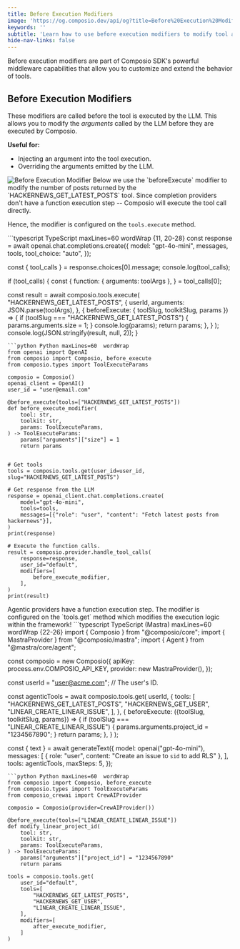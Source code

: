 ```yaml
---
title: Before Execution Modifiers
image: 'https://og.composio.dev/api/og?title=Before%20Execution%20Modifiers' # image for socials
keywords: ''
subtitle: 'Learn how to use before execution modifiers to modify tool arguments before execution.'
hide-nav-links: false
---
```


Before execution modifiers are part of Composio SDK's powerful middleware capabilities that allow you to customize and extend the behavior of tools.

## Before Execution Modifiers

These modifiers are called before the tool is executed by the LLM. This allows you to modify the _arguments_ called by the LLM before they are executed by Composio.

**Useful for:**

- Injecting an argument into the tool execution.
- Overriding the arguments emitted by the LLM.

<Frame>
  <img src="../../../assets/images/before-execute.png" alt="Before Execution Modifier" />
</Frame>

<Note>
  Below we use the `beforeExecute` modifier to modify the number of posts returned by the
  `HACKERNEWS_GET_LATEST_POSTS` tool.
</Note>

<Tabs>
<Tab title="With Chat Completions">
Since completion providers don't have a function execution step -- Composio will execute the tool call directly.

Hence, the modifier is configured on the `tools.execute` method.

<CodeGroup>
```typescript TypeScript maxLines=60 wordWrap {11, 20-28}
const response = await openai.chat.completions.create({
  model: "gpt-4o-mini",
  messages,
  tools,
  tool_choice: "auto",
});

const { tool_calls } = response.choices[0].message;
console.log(tool_calls);

if (tool_calls) {
  const {
    function: { arguments: toolArgs },
  } = tool_calls[0];

  const result = await composio.tools.execute(
    "HACKERNEWS_GET_LATEST_POSTS",
    {
      userId,
      arguments: JSON.parse(toolArgs),
    },
    {
      beforeExecute: { toolSlug, toolkitSlug, params }) => {
        if (toolSlug === "HACKERNEWS_GET_LATEST_POSTS") {
          params.arguments.size = 1;
        }
        console.log(params);
        return params;
      },
    }
  );
  console.log(JSON.stringify(result, null, 2));
}

```
```python Python maxLines=60  wordWrap
from openai import OpenAI
from composio import Composio, before_execute
from composio.types import ToolExecuteParams

composio = Composio()
openai_client = OpenAI()
user_id = "user@email.com"

@before_execute(tools=["HACKERNEWS_GET_LATEST_POSTS"])
def before_execute_modifier(
    tool: str,
    toolkit: str,
    params: ToolExecuteParams,
) -> ToolExecuteParams:
    params["arguments"]["size"] = 1
    return params


# Get tools
tools = composio.tools.get(user_id=user_id, slug="HACKERNEWS_GET_LATEST_POSTS")

# Get response from the LLM
response = openai_client.chat.completions.create(
    model="gpt-4o-mini",
    tools=tools,
    messages=[{"role": "user", "content": "Fetch latest posts from hackernews"}],
)
print(response)

# Execute the function calls.
result = composio.provider.handle_tool_calls(
    response=response,
    user_id="default",
    modifiers=[
        before_execute_modifier,
    ],
)
print(result)
```

</CodeGroup>
</Tab>

<Tab title="With Agentic Frameworks">
Agentic providers have a function execution step.
The modifier is configured on the `tools.get` method which modifies the execution logic within the framework!

<CodeGroup>
```typescript TypeScript (Mastra) maxLines=60  wordWrap {22-26}
import { Composio } from "@composio/core";
import { MastraProvider } from "@composio/mastra";
import { Agent } from "@mastra/core/agent";

const composio = new Composio({
  apiKey: process.env.COMPOSIO_API_KEY,
  provider: new MastraProvider(),
});

const userId = "user@acme.com"; // The user's ID.

const agenticTools = await composio.tools.get(
  userId,
  {
    tools: [
      "HACKERNEWS_GET_LATEST_POSTS",
      "HACKERNEWS_GET_USER",
      "LINEAR_CREATE_LINEAR_ISSUE",
    ],
  },
  {
    beforeExecute: ({toolSlug, toolkitSlug, params}) => {
      if (toolSlug === "LINEAR_CREATE_LINEAR_ISSUE") {
        params.arguments.project_id = "1234567890";
      }
      return params;
    },
  }
);

const { text } = await generateText({
  model: openai("gpt-4o-mini"),
  messages: [
    { role: "user", content: "Create an issue to `sid` to add RLS" },
  ],
  tools: agenticTools,
  maxSteps: 5,
});

```
```python Python maxLines=60  wordWrap
from composio import Composio, before_execute
from composio.types import ToolExecuteParams
from composio_crewai import CrewAIProvider

composio = Composio(provider=CrewAIProvider())

@before_execute(tools=["LINEAR_CREATE_LINEAR_ISSUE"])
def modify_linear_project_id(
    tool: str,
    toolkit: str,
    params: ToolExecuteParams,
) -> ToolExecuteParams:
    params["arguments"]["project_id"] = "1234567890"
    return params

tools = composio.tools.get(
    user_id="default",
    tools=[
        "HACKERNEWS_GET_LATEST_POSTS",
        "HACKERNEWS_GET_USER",
        "LINEAR_CREATE_LINEAR_ISSUE",
    ],
    modifiers=[
        after_execute_modifier,
    ]
)
```

</CodeGroup>
</Tab>
</Tabs>

